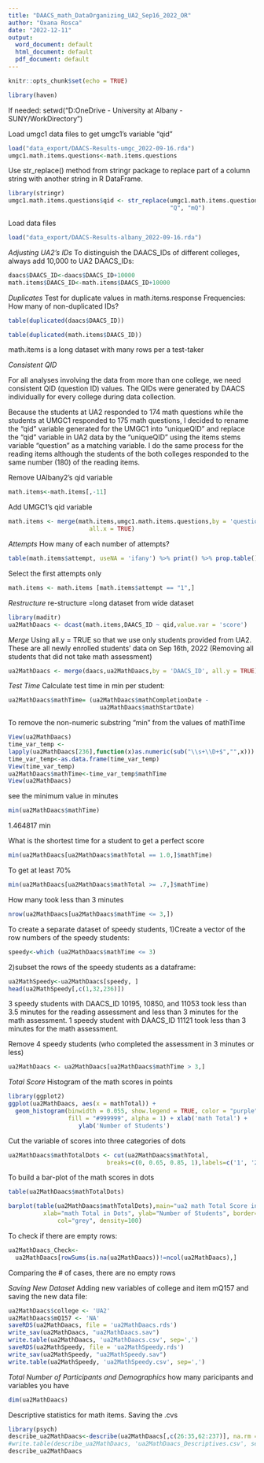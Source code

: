 ---
title: "DAACS_math_DataOrganizing_UA2_Sep16_2022_OR"
author: "Oxana Rosca"
date: "2022-12-11"
output:
  word_document: default
  html_document: default
  pdf_document: default
---

```{r setup, include=FALSE}
knitr::opts_chunk$set(echo = TRUE)
```

```{r}
library(haven)
```

If needed:
setwd("D:OneDrive - University at Albany - SUNY/WorkDirectory")

Load umgc1 data files to get umgc1's variable "qid"
```{r}
load("data_export/DAACS-Results-umgc_2022-09-16.rda")
umgc1.math.items.questions<-math.items.questions
```

Use str_replace() method from stringr package to replace part of a column string 
with another string in R DataFrame. 
```{r}
library(stringr)
umgc1.math.items.questions$qid <- str_replace(umgc1.math.items.questions$qid, 
                                              "Q", "mQ")
```

Load data files
```{r}
load("data_export/DAACS-Results-albany_2022-09-16.rda")
```

*Adjusting UA2's IDs*
To distinguish the DAACS_IDs of different colleges, always add 10,000 to UA2 
DAACS_IDs:
```{r}
daacs$DAACS_ID<-daacs$DAACS_ID+10000
math.items$DAACS_ID<-math.items$DAACS_ID+10000
```


*Duplicates*
Test for duplicate values in math.items.response
Frequencies: How many of non-duplicated IDs?
```{r}
table(duplicated(daacs$DAACS_ID))
```

```{r}
table(duplicated(math.items$DAACS_ID))
```
math.items is a long dataset with many rows per a test-taker


*Consistent QID*

For all analyses involving the data from more than one college, we need 
consistent QID (question ID) values. The QIDs were generated by DAACS 
individually for every college during data collection. 

Because the students at UA2 responded to 174 math questions while the students 
at UMGC1 responded to 175 math questions, I decided to rename the "qid" variable 
generated for the UMGC1 into "uniqueQID" and replace the "qid" variable in UA2 
data by the "uniqueQID" using the items stems variable "question" as a matching 
variable. I do the same process for the reading items although the students of 
the both colleges responded to the same number (180) of the reading items. 

Remove UAlbany2's qid variable
```{r}
math.items<-math.items[,-11]
```
Add UMGC1's qid variable
```{r}
math.items <- merge(math.items,umgc1.math.items.questions,by = 'question', 
                       all.x = TRUE)
```

*Attempts*
How many of each number of attempts?
```{r}
table(math.items$attempt, useNA = 'ifany') %>% print() %>% prop.table()* 100
```

Select the first attempts only
```{r}
math.items <- math.items [math.items$attempt == "1",]
```

*Restructure*
re-structure =long dataset from wide dataset
```{r}
library(maditr)
ua2MathDaacs <- dcast(math.items,DAACS_ID ~ qid,value.var = 'score')
```

*Merge*
Using all.y = TRUE so that we use only students provided from 
UA2. These are all newly enrolled students' data on Sep 16th, 2022 (Removing all 
students that did not take math assessment)
```{r}
ua2MathDaacs <- merge(daacs,ua2MathDaacs,by = 'DAACS_ID', all.y = TRUE)
```

*Test Time*
Calculate test time in min per student:
```{r}
ua2MathDaacs$mathTime= (ua2MathDaacs$mathCompletionDate - 
                          ua2MathDaacs$mathStartDate)
```

To remove the non-numeric substring "min" from the values of mathTime
```{r}
View(ua2MathDaacs)
time_var_temp <- 
lapply(ua2MathDaacs[236],function(x)as.numeric(sub("\\s+\\D+$","",x)))
time_var_temp<-as.data.frame(time_var_temp)
View(time_var_temp)
ua2MathDaacs$mathTime<-time_var_temp$mathTime
View(ua2MathDaacs)
```

see the minimum value in minutes
```{r}
min(ua2MathDaacs$mathTime)
```
1.464817 min

What is the shortest time for a student to get a perfect score
```{r}
min(ua2MathDaacs[ua2MathDaacs$mathTotal == 1.0,]$mathTime)
```
To get at least 70%
```{r}
min(ua2MathDaacs[ua2MathDaacs$mathTotal >= .7,]$mathTime)
```
How many took less than 3 minutes
```{r}
nrow(ua2MathDaacs[ua2MathDaacs$mathTime <= 3,])
```
To create a separate dataset of speedy students,
1)Create a vector of the row numbers of the speedy students:
```{r}
speedy<-which (ua2MathDaacs$mathTime <= 3)
```

2)subset the rows of the speedy students as a dataframe:
```{r}
ua2MathSpeedy<-ua2MathDaacs[speedy, ]
head(ua2MathSpeedy[,c(1,32,236)])
```

3 speedy students with DAACS_ID 10195, 10850, and 11053 took less than 3.5 
minutes for the reading assessment and less than 3 minutes for the math 
assessment.
1 speedy student with DAACS_ID 11121 took less than 3 minutes for the math 
assessment.

Remove 4 speedy students (who completed the assessment in 3 minutes or less)
```{r}
ua2MathDaacs <- ua2MathDaacs[ua2MathDaacs$mathTime > 3,]
```

*Total Score*
Histogram of the math scores in points
```{r}
library(ggplot2)
ggplot(ua2MathDaacs, aes(x = mathTotal)) + 
  geom_histogram(binwidth = 0.055, show.legend = TRUE, color = "purple", 
                 fill = "#999999", alpha = 1) + xlab('math Total') +   
                    ylab('Number of Students')
```
Cut the variable of scores into three categories of dots
```{r}
ua2MathDaacs$mathTotalDots <- cut(ua2MathDaacs$mathTotal,
                            breaks=c(0, 0.65, 0.85, 1),labels=c('1', '2', '3'))
```

To build a bar-plot of the math scores in dots
```{r}
table(ua2MathDaacs$mathTotalDots)
```
```{r}
barplot(table(ua2MathDaacs$mathTotalDots),main="ua2 math Total Score in Dots",
          xlab="math Total in Dots", ylab="Number of Students", border="purple", 
              col="grey", density=100)
```

To check if there are empty rows:
```{r}
ua2MathDaacs_Check<-
  ua2MathDaacs[rowSums(is.na(ua2MathDaacs))!=ncol(ua2MathDaacs),]
```
Comparing the # of cases, there are no empty rows

*Saving New Dataset*
Adding new variables of college and item mQ157 and saving the new data file:
```{r}
ua2MathDaacs$college <- 'UA2'
ua2MathDaacs$mQ157 <- 'NA'
saveRDS(ua2MathDaacs, file = 'ua2MathDaacs.rds')
write_sav(ua2MathDaacs, "ua2MathDaacs.sav")
write.table(ua2MathDaacs, 'ua2MathDaacs.csv', sep=',')
saveRDS(ua2MathSpeedy, file = 'ua2MathSpeedy.rds')
write_sav(ua2MathSpeedy, "ua2MathSpeedy.sav")
write.table(ua2MathSpeedy, 'ua2MathSpeedy.csv', sep=',')
```

*Total Number of Participants and Demographics*
how many paricipants and variables you have 
```{r}
dim(ua2MathDaacs)
```
Descriptive statistics for math items. Saving the .cvs
```{r}
library(psych)
describe_ua2MathDaacs<-describe(ua2MathDaacs[,c(26:35,62:237)], na.rm = TRUE)
#write.table(describe_ua2MathDaacs, 'ua2MathDaacs_Descriptives.csv', sep=',')
describe_ua2MathDaacs
```
